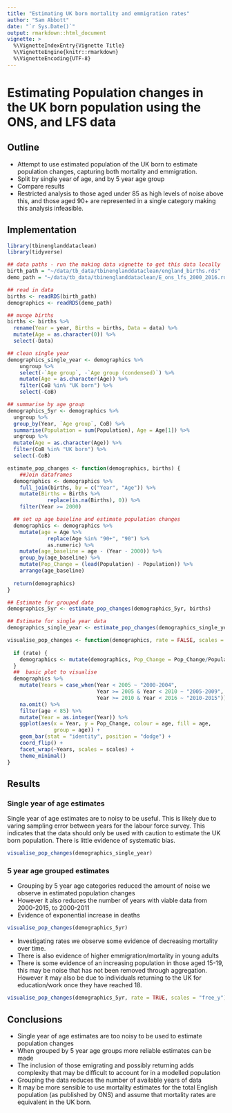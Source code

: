 ```yaml
---
title: "Estimating UK born mortality and emmigration rates"
author: "Sam Abbott"
date: "`r Sys.Date()`"
output: rmarkdown::html_document
vignette: >
  %\VignetteIndexEntry{Vignette Title}
  %\VignetteEngine{knitr::rmarkdown}
  %\VignetteEncoding{UTF-8}
---
```



# Estimating Population changes in the UK born population using the ONS, and LFS data

## Outline

- Attempt to use estimated population of the UK born to estimate population changes, capturing both mortality and emmigration. 
- Split by single year of age, and by 5 year age group
- Compare results
- Restricted analysis to those aged under 85 as high levels of noise above this, and those aged 90+ are represented in a single category making this analysis infeasible. 

## Implementation

```r
library(tbinenglanddataclean)
library(tidyverse)
```

```r
## data paths - run the making data vignette to get this data locally 
birth_path = "~/data/tb_data/tbinenglanddataclean/england_births.rds"
demo_path = "~/data/tb_data/tbinenglanddataclean/E_ons_lfs_2000_2016.rds"

## read in data
births <- readRDS(birth_path)
demographics <- readRDS(demo_path)
```

```r
## munge births
births <- births %>%
  rename(Year = year, Births = births, Data = data) %>%
  mutate(Age = as.character(0)) %>% 
  select(-Data)
```

```r
## clean single year
demographics_single_year <- demographics %>% 
    ungroup %>%
    select(-`Age group`, -`Age group (condensed)`) %>% 
    mutate(Age = as.character(Age)) %>%
    filter(CoB %in% "UK born") %>%
    select(-CoB)
```

```r
## summarise by age group
demographics_5yr <- demographics %>% 
  ungroup %>% 
  group_by(Year, `Age group`, CoB) %>% 
  summarise(Population = sum(Population), Age = Age[1]) %>% 
  ungroup %>%
  mutate(Age = as.character(Age)) %>%
  filter(CoB %in% "UK born") %>%
  select(-CoB)
```

```r
estimate_pop_changes <- function(demographics, births) {
    ##Join dataframes
  demographics <- demographics %>%
    full_join(births, by = c("Year", "Age")) %>%
    mutate(Births = Births %>%
             replace(is.na(Births), 0)) %>%
    filter(Year >= 2000)

  ## set up age baseline and estimate population changes
  demographics <- demographics %>%
    mutate(age = Age %>%
             replace(Age %in% "90+", "90") %>%
             as.numeric) %>%
    mutate(age_baseline = age - (Year - 2000)) %>%
    group_by(age_baseline) %>%
    mutate(Pop_Change = (lead(Population) - Population)) %>%
    arrange(age_baseline)
  
  return(demographics)
}
```


```r
## Estimate for grouped data
demographics_5yr <- estimate_pop_changes(demographics_5yr, births)

## Estimate for single year data
demographics_single_year <- estimate_pop_changes(demographics_single_year, births)
```


```r
visualise_pop_changes <- function(demographics, rate = FALSE, scales = "free") {
  
  if (rate) {
    demographics <- mutate(demographics, Pop_Change = Pop_Change/Population)
  }
  ##  basic plot to visualise
  demographics %>% 
    mutate(Years = case_when(Year < 2005 ~ "2000-2004",
                             Year >= 2005 & Year < 2010 ~ "2005-2009",
                             Year >= 2010 & Year < 2016 ~ "2010-2015")) %>% 
    na.omit() %>% 
    filter(age < 85) %>% 
    mutate(Year = as.integer(Year)) %>% 
    ggplot(aes(x = Year, y = Pop_Change, colour = age, fill = age, 
               group = age)) +
    geom_bar(stat = "identity", position = "dodge") +
    coord_flip() +
    facet_wrap(~Years, scales = scales) +
    theme_minimal()
}
```

## Results

### Single year of age estimates

Single year of age estimates are to noisy to be useful. This is likely due to varing sampling error between years for the labour force survey. This indicates that the data should only be used with caution to estimate the UK born population. There is little evidence of systematic bias.

```r
visualise_pop_changes(demographics_single_year)
```

### 5 year age grouped estimates

- Grouping by 5 year age categories reduced the amount of noise we observe in estimated population changes
- However it also reduces the number of years with viable data from 2000-2015, to 2000-2011
- Evidence of exponential increase in deaths

```r
visualise_pop_changes(demographics_5yr)
```


- Investigating rates we observe some evidence of decreasing mortality over time. 
- There is also evidence of higher emmigration/mortality in young adults
- There is some evidence of an increasing population in those aged 15-19, this may be noise that has not been removed through aggregation. However it may also be due to individuals returning to the UK for education/work once they have reached 18.

```r
visualise_pop_changes(demographics_5yr, rate = TRUE, scales = "free_y")
```

## Conclusions

- Single year of age estimates are too noisy to be used to estimate population changes
- When grouped by 5 year age groups more reliable estimates can be made
- The inclusion of  those emigrating and possibly returning adds complexity that may be difficult to account for in a modelled population
- Grouping the data reduces the number of available years of data
- It may be more sensible to use mortality estimates for the total English population (as published by ONS) and assume that mortality rates are equivalent in the UK born. 
